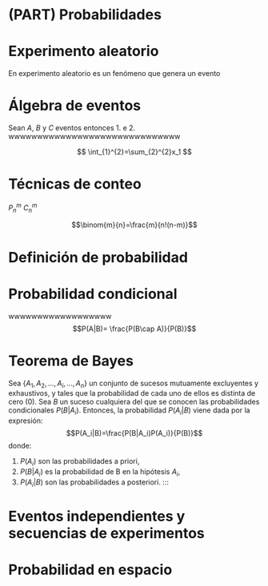 # (PART) Probabilidades {.unnumbered}

# Experimento aleatorio

::: {#www .definition}
En experimento aleatorio es un fenómeno que genera un evento
:::

# Álgebra de eventos

Sean $A$, $B$ y $C$ eventos entonces 1. e 2. wwwwwwwwwwwwwwwwwwwwwwwwwwwwww

$$ \int_{1}^{2}=\sum_{2}^{2}x_1 $$

# Técnicas de conteo

$P_n^m$ $C_n^m$

$$\binom{m}{n}=\frac{m}{n!(n-m)}$$

# Definición de probabilidad

# Probabilidad condicional

::: {#wwwwwwww .excercise}
wwwwwwwwwwwwwwwwww$$P(A|B)= \frac{P(B\cap A)}{P(B)}$$
:::

# Teorema de Bayes

::: {#wwwwwwwwwwwwwwwwwwwwwwwwww .theorem name="Teorema de Bayes"}
Sea $\{A_{1},A_{2},...,A_{i},...,A_{n}\}$ un conjunto de sucesos mutuamente excluyentes y exhaustivos, y tales que la probabilidad de cada uno de ellos es distinta de cero (0). Sea $B$ un suceso cualquiera del que se conocen las probabilidades condicionales $P(B|A_i )$. Entonces, la probabilidad $P(A_i|B)$ viene dada por la expresión: $$P(A_i|B)=\frac{P(B|A_i)P(A_i)}{P(B)}$$ donde:

1.  $P(A_i)$ son las probabilidades a priori,
2.  $P(B|A_i)$ es la probabilidad de B en la hipótesis $A_i$,
3.  $P(A_i|B)$ son las probabilidades a posteriori. :::
:::

# Eventos independientes y secuencias de experimentos

# Probabilidad en espacio
